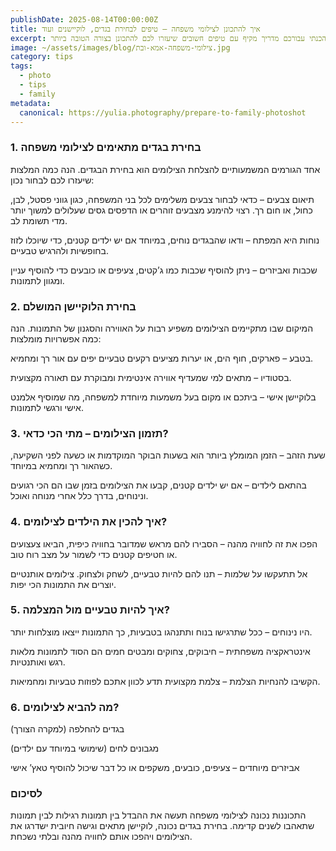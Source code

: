 ```yaml
---
publishDate: 2025-08-14T00:00:00Z
title: איך להתכונן לצילומי משפחה – טיפים לבחירת בגדים, לוקיישנים ועוד
excerpt: צילומי משפחה הם חוויה מרגשת, הזדמנות לתעד רגעים מיוחדים עם האנשים היקרים לכם וליצור זיכרונות שיישארו לנצח. כדי להבטיח שהתמונות יצאו מושלמות, הכנתי עבורכם מדריך מקיף עם טיפים חשובים שיעזרו לכם להתכונן בצורה הטובה ביותר!
image: ~/assets/images/blog/צילומי-משפחה-אמא-ובת.jpg
category: tips
tags:
  - photo
  - tips
  - family
metadata:
  canonical: https://yulia.photography/prepare-to-family-photoshot
---
```


### 1. בחירת בגדים מתאימים לצילומי משפחה

אחד הגורמים המשמעותיים להצלחת הצילומים הוא בחירת הבגדים. הנה כמה המלצות שיעזרו לכם לבחור נכון:

תיאום צבעים – כדאי לבחור צבעים משלימים לכל בני המשפחה, כגון גווני פסטל, לבן, כחול, או חום רך. רצוי להימנע מצבעים זוהרים או הדפסים גסים שעלולים למשוך יותר מדי תשומת לב.

נוחות היא המפתח – ודאו שהבגדים נוחים, במיוחד אם יש ילדים קטנים, כדי שיוכלו לזוז בחופשיות ולהרגיש טבעיים.

שכבות ואביזרים – ניתן להוסיף שכבות כמו ג’קטים, צעיפים או כובעים כדי להוסיף עניין ומגוון לתמונות.

### 2. בחירת הלוקיישן המושלם

המיקום שבו מתקיימים הצילומים משפיע רבות על האווירה והסגנון של התמונות. הנה כמה אפשרויות מומלצות:

בטבע – פארקים, חוף הים, או יערות מציעים רקעים טבעיים יפים עם אור רך ומחמיא.

בסטודיו – מתאים למי שמעדיף אווירה אינטימית ומבוקרת עם תאורה מקצועית.

בלוקיישן אישי – ביתכם או מקום בעל משמעות מיוחדת למשפחה, מה שמוסיף אלמנט אישי ורגשי לתמונות.

### 3. תזמון הצילומים – מתי הכי כדאי?

שעת הזהב – הזמן המומלץ ביותר הוא בשעות הבוקר המוקדמות או כשעה לפני השקיעה, כשהאור רך ומחמיא במיוחד.

בהתאם לילדים – אם יש ילדים קטנים, קבעו את הצילומים בזמן שבו הם הכי רגועים ונינוחים, בדרך כלל אחרי מנוחה ואוכל.

### 4. איך להכין את הילדים לצילומים?

הפכו את זה לחוויה מהנה – הסבירו להם מראש שמדובר בחוויה כיפית, הביאו צעצועים או חטיפים קטנים כדי לשמור על מצב רוח טוב.

אל תתעקשו על שלמות – תנו להם להיות טבעיים, לשחק ולצחוק. צילומים אותנטיים יוצרים את התמונות הכי יפות.


### 5. איך להיות טבעיים מול המצלמה?

היו נינוחים – ככל שתרגישו בנוח ותתנהגו בטבעיות, כך התמונות ייצאו מוצלחות יותר.

אינטראקציה משפחתית – חיבוקים, צחוקים ומבטים חמים הם הסוד לתמונות מלאות רגש ואותנטיות.

הקשיבו להנחיות הצלמת – צלמת מקצועית תדע לכוון אתכם לפוזות טבעיות ומחמיאות.

### 6. מה להביא לצילומים?

בגדים להחלפה (למקרה הצורך)

מגבונים לחים (שימושי במיוחד עם ילדים)

אביזרים מיוחדים – צעיפים, כובעים, משקפים או כל דבר שיכול להוסיף טאץ’ אישי

### לסיכום

התכוננות נכונה לצילומי משפחה תעשה את ההבדל בין תמונות רגילות לבין תמונות שתאהבו לשנים קדימה. בחירת בגדים נכונה, לוקיישן מתאים וגישה חיובית ישדרגו את הצילומים ויהפכו אותם לחוויה מהנה ובלתי נשכחת.